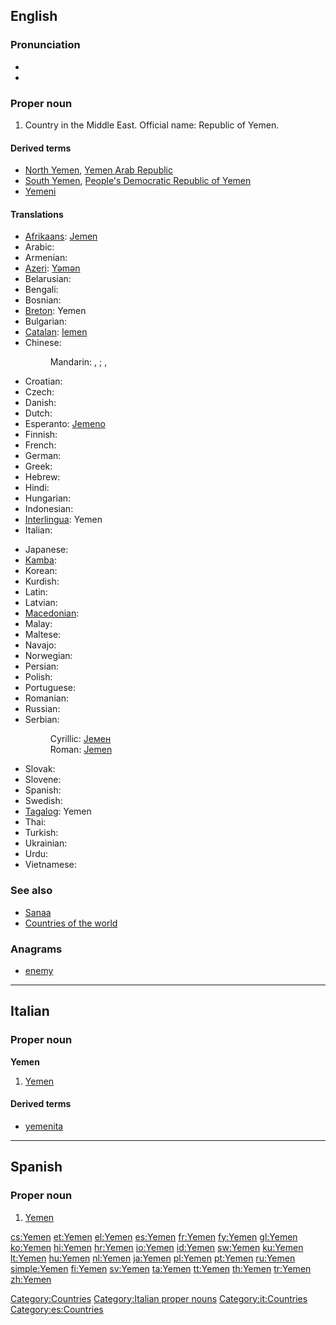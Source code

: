 ==English==
{{wikipedia}}

===Pronunciation===
* {{audio|En-us-Yemen.ogg|Audio (US)}}
* {{rhymes|ɛmən}}

===Proper noun===
{{en-proper noun}}

# Country in the Middle East. Official name: Republic of Yemen.

====Derived terms====
* [[North Yemen]], [[Yemen Arab Republic]]
* [[South Yemen]], [[People's Democratic Republic of Yemen]]
* [[Yemeni]]

====Translations====
{{trans-top|Republic of Yemen}}
* [[Afrikaans]]: [[Jemen]]
* Arabic: {{t-|ar|اليمن|m|tr=al-yaman}}
* Armenian: {{t-|hy|Եմեն|tr=Emen}}
* [[Azeri]]: [[Yəmən]]
* Belarusian: {{t|be|Емэн|m||tr=Jémen|xs=Belarusian}}
* Bengali: {{Beng|[[ইয়েমেন]]}}
* Bosnian: {{t-|bs|Jemen|m}}
* [[Breton]]: Yemen
* Bulgarian: {{t-|bg|Йемен|tr=Jemen}}
* [[Catalan]]: [[Iemen]]
* Chinese:
*: Mandarin: {{t-|cmn|也門|sc=Hani}}, {{t-|cmn|也门|tr=Yěmén|sc=Hani}}; {{qualifier|Taiwan}} {{t|cmn|葉門|sc=Hani}}, {{t|cmn|叶门|tr=Yèmén|sc=Hani}}
* Croatian: {{t+|hr|Jemen|m}}
* Czech: {{t-|cs|Jemen}}
* Danish: {{t-|da|Yemen}}
* Dutch: {{t+|nl|Jemen}}
* Esperanto: [[Jemeno]]
* Finnish: {{t+|fi|Jemen}}
* French: {{t+|fr|Yémen|m}}
* German: {{t+|de|Jemen}}
* Greek: {{t+|el|Υεμένη|f|tr=Yeméni}}
* Hebrew: {{t|he|תימן|f|tr=Teman}}
* Hindi: {{t|hi|यमन|tr=Yaman|xs=Hindi}}
* Hungarian: {{t+|hu|Jemen}}
* Indonesian: {{t-|id|Yaman|xs=Indonesian}}
* [[Interlingua]]: Yemen
* Italian: {{t-|it|Yemen|m}}
{{trans-mid}}
* Japanese: {{t-|ja|イエメン|tr=Yemen, Iemen}}
* [[Kamba]]: {{tø|kam|Yemen}}
* Korean: {{t+|ko|예멘|tr=Yemen|sc=Hang}}
* Kurdish: {{t+|ku|Yemen}}
* Latin: {{t|la|Iemenia}}
* Latvian: {{t|lv|Jemena}}
* [[Macedonian]]: {{t+|mk|Јемен|m|tr=Jémen}}
* Malay: {{t-|ms|Yaman|xs=Malay}}
* Maltese: {{t-|mt|Jemen|xs=Maltese}}
* Navajo: {{tø|nv|Shádiʼááhjí Ásáí bikéyah}}
* Norwegian: {{t+|no|Jemen}}
* Persian: {{t+|fa|یمن|tr=Yaman|xs=Persian}}
* Polish: {{t+|pl|Jemen}}
* Portuguese: {{t+|pt|Iémen}}
* Romanian: {{t-|ro|Yemen|n}}
* Russian: {{t+|ru|Йемен|m|tr=Jémen}}
* Serbian:
*: Cyrillic: [[Јемен]] {{m}}
*: Roman: [[Jemen#Serbian|Jemen]] {{m}}
* Slovak: {{t-|sk|Jemen|m}}
* Slovene: {{t+|sl|Jemen|m}}
* Spanish: {{t+|es|Yemen}}
* Swedish: {{t+|sv|Yemen}}
* [[Tagalog]]: Yemen
* Thai: {{t|th|ประเทศเยเมน|tr=bprà-tâyt yay-mayn}}
* Turkish: {{t+|tr|Yemen}}
* Ukrainian: {{t+|uk|Ємен|m|tr=Jémen|xs=Ukrainian}}
* Urdu: {{t-|ur|یمن|tr=Yaman|xs=Urdu}}
* Vietnamese: {{t-|vi|Yemen|xs=Vietnamese}}
{{trans-bottom}}

===See also===
* [[Sanaa]]
* [[Appendix:Countries of the world|Countries of the world]]

===Anagrams===
* [[enemy#English|enemy]]

[[Category:Countries]]

----

==Italian==
{{wikipedia|lang=it}}

===Proper noun===
'''Yemen''' {{m}}

# [[#English|Yemen]]

====Derived terms====
* [[yemenita]]

[[Category:Italian proper nouns]]
[[Category:it:Countries]]

----

==Spanish==
{{wikipedia|lang=es}}
===Proper noun===
{{es-proper noun}}

# [[#English|Yemen]]

[[Category:es:Countries]]

[[cs:Yemen]]
[[et:Yemen]]
[[el:Yemen]]
[[es:Yemen]]
[[fr:Yemen]]
[[fy:Yemen]]
[[gl:Yemen]]
[[ko:Yemen]]
[[hi:Yemen]]
[[hr:Yemen]]
[[io:Yemen]]
[[id:Yemen]]
[[sw:Yemen]]
[[ku:Yemen]]
[[lt:Yemen]]
[[hu:Yemen]]
[[nl:Yemen]]
[[ja:Yemen]]
[[pl:Yemen]]
[[pt:Yemen]]
[[ru:Yemen]]
[[simple:Yemen]]
[[fi:Yemen]]
[[sv:Yemen]]
[[ta:Yemen]]
[[tt:Yemen]]
[[th:Yemen]]
[[tr:Yemen]]
[[zh:Yemen]]